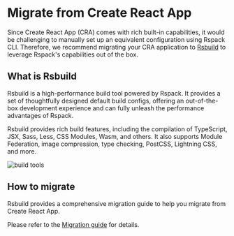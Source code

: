 # Migrate from Create React App

Since Create React App (CRA) comes with rich built-in capabilities, it would be challenging to manually set up an equivalent configuration using Rspack CLI. Therefore, we recommend migrating your CRA application to [Rsbuild](https://rsbuild.rs/) to leverage Rspack's capabilities out of the box.

## What is Rsbuild

Rsbuild is a high-performance build tool powered by Rspack. It provides a set of thoughtfully designed default build configs, offering an out-of-the-box development experience and can fully unleash the performance advantages of Rspack.

Rsbuild provides rich build features, including the compilation of TypeScript, JSX, Sass, Less, CSS Modules, Wasm, and others. It also supports Module Federation, image compression, type checking, PostCSS, Lightning CSS, and more.

![build tools](https://assets.rspack.dev/rsbuild/assets/rsbuild-1-0-build-tools.png)

## How to migrate

Rsbuild provides a comprehensive migration guide to help you migrate from Create React App.

Please refer to the [Migration guide](https://rsbuild.rs/guide/migration/cra) for details.
